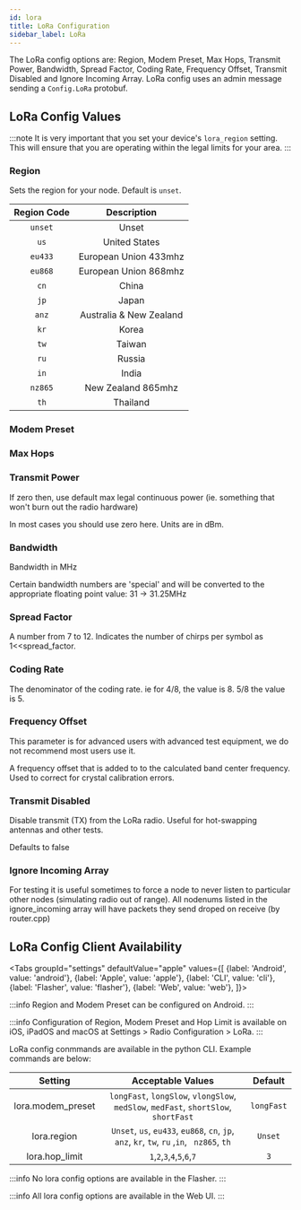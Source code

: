```yaml
---
id: lora
title: LoRa Configuration
sidebar_label: LoRa
---
```



The LoRa config options are: Region, Modem Preset, Max Hops, Transmit Power, Bandwidth, Spread Factor, Coding Rate, Frequency Offset, Transmit Disabled and Ignore Incoming Array.  LoRa config uses an admin message sending a `Config.LoRa` protobuf.

## LoRa Config Values

:::note
It is very important that you set your device's `lora_region` setting. This will ensure that you are operating within the legal limits for your area.
:::

### Region
Sets the region for your node. Default is `unset`.

|   Region Code   |                                                                  Description                                                                                                              |
| :-------: | :---------------------------------------------------------------------------------------: |
|  `unset`   | Unset |
| `us` | United States |
| `eu433` | European Union 433mhz |
| `eu868` | European Union 868mhz |
| `cn` | China |
| `jp` | Japan |
| `anz` | Australia & New Zealand |
| `kr` | Korea |
| `tw` | Taiwan |
| `ru` | Russia |
| `in` | India |
| `nz865` | New Zealand 865mhz |
| `th` | Thailand |


### Modem Preset

### Max Hops

### Transmit Power

If zero then, use default max legal continuous power (ie. something that won't burn out the radio hardware)

In most cases you should use zero here. Units are in dBm.

### Bandwidth

Bandwidth in MHz

Certain bandwidth numbers are 'special' and will be converted to the appropriate floating point value: 31 -> 31.25MHz

### Spread Factor 

A number from 7 to 12. Indicates the number of chirps per symbol as 1<<spread_factor.

### Coding Rate

The denominator of the coding rate. ie for 4/8, the value is 8. 5/8 the value is 5.

### Frequency Offset

This parameter is for advanced users with advanced test equipment, we do not recommend most users use it.

A frequency offset that is added to to the calculated band center frequency. Used to correct for crystal calibration errors.

### Transmit Disabled 

Disable transmit (TX) from the LoRa radio. Useful for hot-swapping antennas and other tests.

Defaults to false

### Ignore Incoming Array

For testing it is useful sometimes to force a node to never listen to particular other nodes (simulating radio out of range). All nodenums listed in the ignore_incoming array will have packets they send droped on receive (by router.cpp)

## LoRa Config Client Availability

<Tabs
groupId="settings"
defaultValue="apple"
values={[
{label: 'Android', value: 'android'},
{label: 'Apple', value: 'apple'},
{label: 'CLI', value: 'cli'},
{label: 'Flasher', value: 'flasher'},
{label: 'Web', value: 'web'},
]}>
<TabItem value="android">

:::info
Region and Modem Preset can be configured on Android.
:::

</TabItem>
<TabItem value="apple">

:::info
Configuration of Region, Modem Preset and Hop Limit is available on iOS, iPadOS and macOS at Settings > Radio Configuration > LoRa.
:::

</TabItem>
<TabItem value="cli">

LoRa config conmmands are available in the python CLI. Example commands are below:

|   Setting    |                               Acceptable Values                               |      Default      |
| :----------: | :---------------------------------------------------------------------------: | :---------------: |
| lora.modem_preset |   `longFast`, `longSlow`, `vlongSlow`, `medSlow`, `medFast`, `shortSlow`, `shortFast`       | `longFast` |
|    lora.region    |     `Unset`, `us`, `eu433`, `eu868`, `cn`, `jp`, `anz`, `kr`, `tw`, `ru` ,`in`, ` nz865`, `th`       |      `Unset`      |
| lora.hop_limit    |     `1`,`2`,`3`,`4`,`5`,`6`,`7`   |   `3`

</TabItem>
<TabItem value="flasher">

:::info
No lora config options are available in the Flasher.
:::

  </TabItem>
  <TabItem value="web">

:::info
All lora config options are available in the Web UI.
:::
    
  </TabItem>
</Tabs>